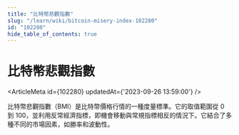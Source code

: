```yaml
---
title: "比特幣悲觀指數"
slug: "/learn/wiki/bitcoin-misery-index-102280"
id: "102280"
hide_table_of_contents: true
---
```



# 比特幣悲觀指數

<ArticleMeta id={102280} updatedAt={'2023-09-26 13:59:00'} />
<div className='border-solid border-b border-t-0 my-4 border-[var(--ifm-color-gray-300)]' />

比特幣悲觀指數（BMI）是比特幣價格行情的一種度量標準。它的取值範圍從 0 到 100，並利用反常經濟指標，即機會移動與常規指標相反的情況下。它結合了多種不同的市場因素，如勝率和波動性。
